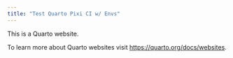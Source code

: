 ```yaml
---
title: "Test Quarto Pixi CI w/ Envs"
---
```


This is a Quarto website.

To learn more about Quarto websites visit <https://quarto.org/docs/websites>.
